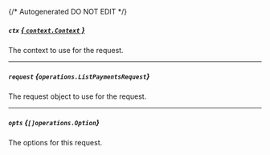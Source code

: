 {/* Autogenerated DO NOT EDIT  */}

##### `ctx` [*{ `context.Context` }*](https://pkg.go.dev/context#Context)
The context to use for the request.

---
##### `request` *{`operations.ListPaymentsRequest`}*
The request object to use for the request.
<Collapsible>
    <ListPaymentsRequest/>
</Collapsible>

---
##### `opts` *{`[]operations.Option`}*
The options for this request.


